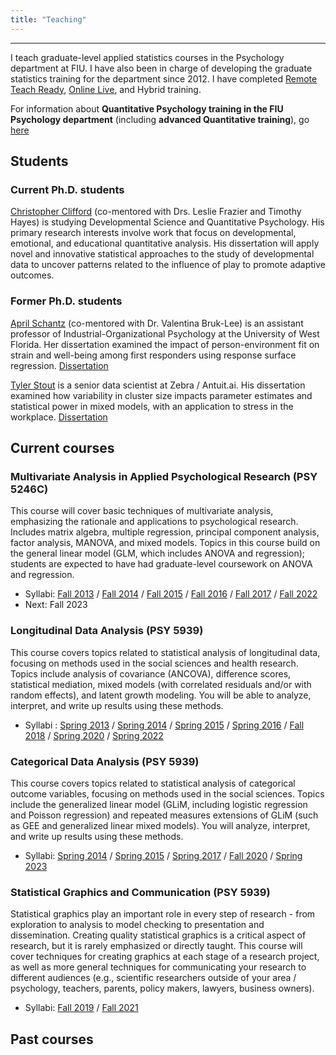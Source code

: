 ```yaml
---
title: "Teaching"
---
```


***

I teach graduate-level applied statistics courses in the Psychology department at FIU. I have also been in charge of developing the graduate statistics training for the department since 2012. I have completed [Remote Teach Ready](https://www.credly.com/badges/e98c094b-b273-4b25-8799-3988d8c42320/public_url), [Online Live](https://www.credly.com/badges/1ddc7049-d752-4331-a495-db4940eb541a/public_url), and Hybrid training.

<!-- <img src="files/remote-teach-ready.png"><img src="files/online-live.png"> -->

For information about **Quantitative Psychology training in the FIU Psychology department** (including **advanced Quantitative training**), go [here](https://stefanycoxe.github.io/quant.html)

## Students

### Current Ph.D. students

[Christopher Clifford](https://www.linkedin.com/in/christophermclifford/) (co-mentored with Drs. Leslie Frazier and Timothy Hayes) is studying Developmental Science and Quantitative Psychology. His primary research interests involve work that focus on developmental, emotional, and educational quantitative analysis. His dissertation will apply novel and innovative statistical approaches to the study of developmental data to uncover patterns related to the influence of play to promote adaptive outcomes.

### Former Ph.D. students

[April Schantz](https://uwf.edu/ukcoh/departments/psychology/faculty/april-schantz.html) (co-mentored with Dr. Valentina Bruk-Lee) is an assistant professor of Industrial-Organizational Psychology at the University of West Florida. Her dissertation examined the impact of person-environment fit on strain and well-being among first responders using response surface regression. [Dissertation](https://digitalcommons.fiu.edu/etd/3768/)

[Tyler Stout](https://www.linkedin.com/in/tylerstout1/) is a senior data scientist at Zebra / Antuit.ai. His dissertation examined how variability in cluster size impacts parameter estimates and statistical power in mixed models, with an application to stress in the workplace. [Dissertation](https://digitalcommons.fiu.edu/etd/2979/)

## Current courses

### **Multivariate Analysis in Applied Psychological Research (PSY 5246C)**  

This course will cover basic techniques of multivariate analysis, emphasizing the rationale and applications to psychological research. Includes matrix algebra, multiple regression, principal component analysis, factor analysis, MANOVA, and mixed models. Topics in this course build on the general linear model (GLM, which includes ANOVA and regression); students are expected to have had graduate-level coursework on ANOVA and regression. 

- Syllabi: [Fall 2013](files/Multivariate syllabus Fall2013.pdf) / 
[Fall 2014](files/Multivariate syllabus Fall2014.pdf) / 
[Fall 2015](files/Multivariate syllabus Fall2015.pdf) / 
[Fall 2016](files/Multivariate syllabus Fall2016.pdf) /
[Fall 2017](files/Multivariate syllabus Fall2017.pdf) / 
[Fall 2022](files/Multivariate-syllabus-Fall-2022.pdf)
- Next: Fall 2023  

### **Longitudinal Data Analysis (PSY 5939)**  

This course covers topics related to statistical analysis of longitudinal data, focusing on methods used in the social sciences and health research. Topics include analysis of covariance (ANCOVA), difference scores, statistical mediation, mixed models (with correlated residuals and/or with random effects), and latent growth modeling. You will be able to analyze,
interpret, and write up results using these methods.  

- Syllabi : [Spring 2013](files/Longitudinal syllabus Spring2013.pdf) / 
[Spring 2014](files/Longitudinal syllabus Spring2014.pdf) / 
[Spring 2015](files/Longitudinal syllabus Spring2015.pdf) / 
[Spring 2016](files/Longitudinal syllabus Spring2016.pdf) / 
[Fall 2018](files/Longitudinal syllabus Fall2018.pdf) / 
[Spring 2020](files/Longitudinal syllabus Spring2020.pdf) /
[Spring 2022](files/Longitudinal-syllabus-Spring-2023.pdf)

### **Categorical Data Analysis (PSY 5939)**  

This course covers topics related to statistical analysis of categorical outcome variables, focusing on methods used in the social sciences. Topics include the generalized linear model (GLiM, including logistic regression and Poisson regression) and repeated measures extensions of GLiM (such as GEE and generalized linear mixed models). You will analyze, interpret, and write up results using these methods.  

- Syllabi: [Spring 2014](files/Categorical syllabus Spring2014.pdf) / 
[Spring 2015](files/Categorical syllabus Spring2015.pdf) / 
[Spring 2017](files/Categorical syllabus Spring2017.pdf) / 
[Fall 2020](files/Categorical syllabus Fall2020.pdf) /
[Spring 2023](files/Categorical-syllabus-Spring2023.pdf)

### **Statistical Graphics and Communication (PSY 5939)**  

Statistical graphics play an important role in every step of research - from exploration to analysis to model checking to presentation and dissemination.
Creating quality statistical graphics is a critical aspect of research, but it is rarely emphasized or directly taught. This course will cover techniques for creating graphics at each stage of a research project, as well as more general techniques for communicating your research to different audiences (e.g., scientific researchers outside of your area / psychology, teachers, parents, policy makers, lawyers, business owners).  

- Syllabi: [Fall 2019](files/Graphics syllabus Fall2019.pdf) / 
[Fall 2021](files/Graphics syllabus Fall2021.pdf)  

## Past courses



